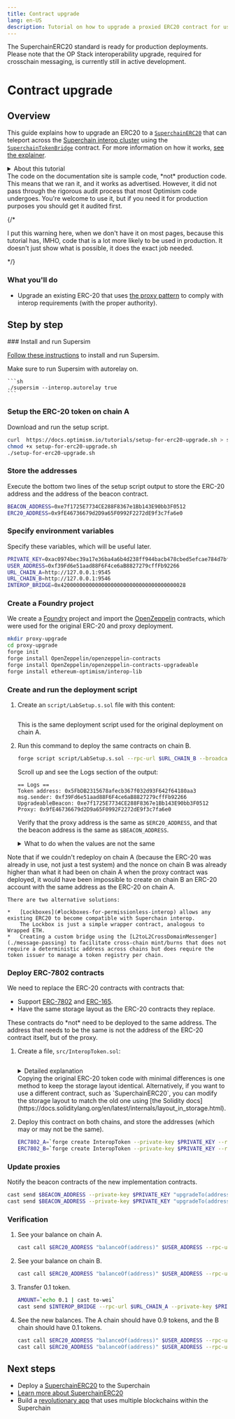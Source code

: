 ```yaml
---
title: Contract upgrade
lang: en-US
description: Tutorial on how to upgrade a proxied ERC20 contract for use with Superchain interop.
---
```



<Callout>
  The SuperchainERC20 standard is ready for production deployments.
  Please note that the OP Stack interoperability upgrade, required for crosschain messaging, is currently still in active development.
</Callout>

# Contract upgrade

## Overview

This guide explains how to upgrade an ERC20 to a [`SuperchainERC20`](https://github.com/ethereum-optimism/optimism/blob/develop/packages/contracts-bedrock/src/L2/SuperchainERC20.sol) that can teleport across the [Superchain interop cluster](/stack/interop/explainer#superchain-interop-cluster) using the [`SuperchainTokenBridge`](https://github.com/ethereum-optimism/optimism/blob/develop/packages/contracts-bedrock/src/L2/SuperchainTokenBridge.sol) contract. For more information on how it works, [see the explainer](/stack/interop/superchain-erc20).

<details>
  <summary>About this tutorial</summary>

  **What you'll learn**

  *   How to upgrade an ERC20 token to enable Superchain interoperability when it was deployed with a proxy.

  **Prerequisite knowledge**

  *   You should already know how to [deploy SuperchainERC20 tokens with custom code](/stack/interop/tutorials/).
</details>

<Callout type="warning">
  The code on the documentation site is sample code, *not* production code.
  This means that we ran it, and it works as advertised.
  However, it did not pass through the rigorous audit process that most Optimism code undergoes.
  You're welcome to use it, but if you need it for production purposes you should get it audited first.
</Callout>

{/* 

I put this warning here, when we don't have it on most pages, because this tutorial
has, IMHO, code that is a lot more likely to be used in production. It doesn't just
show what is possible, it does the exact job needed.

*/}

### What you'll do

*   Upgrade an existing ERC-20 that uses [the proxy pattern](https://docs.openzeppelin.com/upgrades-plugins/proxies) to comply with interop requirements (with the proper authority).

## Step by step

<Steps>
  ### Install and run Supersim

  [Follow these instructions](/app-developers/tutorials/supersim/getting-started/installation) to install and run Supersim.

  <Callout>
    Make sure to run Supersim with autorelay on.

    ```sh
    ./supersim --interop.autorelay true
    ```
  </Callout>

  ### Setup the ERC-20 token on chain A

  Download and run the setup script.

  ```sh
  curl  https://docs.optimism.io/tutorials/setup-for-erc20-upgrade.sh > setup-for-erc20-upgrade.sh
  chmod +x setup-for-erc20-upgrade.sh
  ./setup-for-erc20-upgrade.sh
  ```

  ### Store the addresses

  Execute the bottom two lines of the setup script output to store the ERC-20 address and the address of the beacon contract.

  ```sh
  BEACON_ADDRESS=0xe7f1725E7734CE288F8367e1Bb143E90bb3F0512
  ERC20_ADDRESS=0x9fE46736679d2D9a65F0992F2272dE9f3c7fa6e0
  ```

  ### Specify environment variables

  Specify these variables, which will be useful later.

  ```sh
  PRIVATE_KEY=0xac0974bec39a17e36ba4a6b4d238ff944bacb478cbed5efcae784d7bf4f2ff80
  USER_ADDRESS=0xf39Fd6e51aad88F6F4ce6aB8827279cffFb92266
  URL_CHAIN_A=http://127.0.0.1:9545
  URL_CHAIN_B=http://127.0.0.1:9546
  INTEROP_BRIDGE=0x4200000000000000000000000000000000000028
  ```

  ### Create a Foundry project

  We create a [Foundry](https://book.getfoundry.sh/) project and import the [OpenZeppelin](https://www.openzeppelin.com/solidity-contracts) contracts, which were used for the original ERC-20 and proxy deployment.

  ```sh
  mkdir proxy-upgrade
  cd proxy-upgrade
  forge init
  forge install OpenZeppelin/openzeppelin-contracts
  forge install OpenZeppelin/openzeppelin-contracts-upgradeable
  forge install ethereum-optimism/interop-lib
  ```

  ### Create and run the deployment script

  1.  Create an `script/LabSetup.s.sol` file with this content:

      ```solidity file=<rootDir>/public/tutorials/setup-for-erc20-upgrade.sh#L26-L66 hash=83e951ca27872311bd7ae734c24cdbc2 filename="script/LabSetup.s.sol"
      ```

      This is the same deployment script used for the original deployment on chain A.

  2.  Run this command to deploy the same contracts on chain B.

      ```sh
      forge script script/LabSetup.s.sol --rpc-url $URL_CHAIN_B --broadcast --private-key $PRIVATE_KEY --tc LabSetup
      ```

      Scroll up and see the Logs section of the output:

      ```
      == Logs ==
      Token address: 0x5FbDB2315678afecb367f032d93F642f64180aa3
      msg.sender: 0xf39Fd6e51aad88F6F4ce6aB8827279cffFb92266
      UpgradeableBeacon: 0xe7f1725E7734CE288F8367e1Bb143E90bb3F0512
      Proxy: 0x9fE46736679d2D9a65F0992F2272dE9f3c7fa6e0
      ```

      Verify that the proxy address is the same as `$ERC20_ADDRESS`, and that the beacon address is the same as `$BEACON_ADDRESS`.

      <details>
        <summary>What to do when the values are not the same</summary>

        This can happen when the nonce values of `0xf39Fd6e51aad88F6F4ce6aB8827279cffFb92266` on chain A and chain B are different.

        You can see the nonce values using these commands:

        ```sh
        cast nonce $USER_ADDRESS --rpc-url $URL_CHAIN_A
        cast nonce $USER_ADDRESS --rpc-url $URL_CHAIN_B
        ```

        The easiest solution is to send transactions to the chain with the lower nonce until the nonces are equal, and then deploy to both chains.

        ```sh
        forge script script/LabSetup.s.sol --rpc-url $URL_CHAIN_A --broadcast --private-key $PRIVATE_KEY --tc LabSetup
        forge script script/LabSetup.s.sol --rpc-url $URL_CHAIN_B --broadcast --private-key $PRIVATE_KEY --tc LabSetup
        ```

        If you do this, remember to update `$ERC20_ADDRESS` and `$BEACON_ADDRESS`.
      </details>

  <Callout>
    Note that if we couldn't redeploy on chain A (because the ERC-20 was already in use, not just a test system) and the nonce on chain B was already higher than what it had been on chain A when the proxy contract was deployed, it would have been impossible to create on chain B an ERC-20 account with the same address as the ERC-20 on chain A.

    There are two alternative solutions:

    *   [Lockboxes](#lockboxes-for-permissionless-interop) allows any existing ERC20 to become compatible with Superchain interop.
        The Lockbox is just a simple wrapper contract, analogous to Wrapped ETH.
    *   Creating a custom bridge using the [L2toL2CrossDomainMessenger](./message-passing) to facilitate cross-chain mint/burns that does not require a deterministic address across chains but does require the token issuer to manage a token registry per chain.
  </Callout>

  ### Deploy ERC-7802 contracts

  We need to replace the ERC-20 contracts with contracts that:

  *   Support [ERC-7802](https://eips.ethereum.org/EIPS/eip-7802) and [ERC-165](https://eips.ethereum.org/EIPS/eip-165).
  *   Have the same storage layout as the ERC-20 contracts they replace.

  <Callout>
    These contracts do *not* need to be deployed to the same address.
    The address that needs to be the same is not the address of the ERC-20 contract itself, but of the proxy.
  </Callout>

  1.  Create a file, `src/InteropToken.sol`:

      ```solidity file=<rootDir>/public/tutorials/InteropToken.sol hash=007791836635608fdeb9c70c1b368f25 filename="src/InteropToken.sol"
      ```

      <details>
        <summary>Detailed explanation</summary>

        ```solidity file=<rootDir>/public/tutorials/InteropToken.sol#L1-L5 hash=36b9b9d0fb1ff680dc0eaa1c48b7c56b
        ```

        Most of the code is identical to the original `MyToken`.

        ```solidity file=<rootDir>/public/tutorials/InteropToken.sol#L6-L7 hash=f06f3bd72be73dbd754008da7dd00d48        
        ```

        These are the imports needed for ERC-7802 support.
        We need `IERC165` for documentation purposes, and `IERC7802` for the ERC-7802 events.

        ```solidity file=<rootDir>/public/tutorials/InteropToken.sol#L9 hash=ca402292e7551621669ef1a59b85d7ce     
        ```

        We also implement [ERC-165](https://eips.ethereum.org/EIPS/eip-165), but we don't need to import anything from there.

        ```solidity file=<rootDir>/public/tutorials/InteropToken.sol#L10-L14 hash=37e9b49f50a8b70971ce5d0112bd934e     
        ```

        This function is identical to the one in `MyToken`.

        ```solidity file=<rootDir>/public/tutorials/InteropToken.sol#L16-L36 hash=448a7e21e094b3fd961f2b8ee15bc6c7     
        ```

        Standard [ERC-7802](https://eips.ethereum.org/EIPS/eip-7802) behavior.

        ```solidity file=<rootDir>/public/tutorials/InteropToken.sol#L38-L42 hash=abb2093e9681984f25afa6f9d8b237a3     
        ```

        Standard [ERC-165](https://eips.ethereum.org/EIPS/eip-165) behavior.
      </details>

      <Callout>
        Copying the original ERC-20 token code with minimal differences is one method to keep the storage layout identical.
        Alternatively, if you want to use a different contract, such as `SuperchainERC20`, you can modify the storage layout to match the old one using [the Solidity docs](https://docs.soliditylang.org/en/latest/internals/layout_in_storage.html).
      </Callout>

  2.  Deploy this contract on both chains, and store the addresses (which may or may not be the same).

      ```sh
      ERC7802_A=`forge create InteropToken --private-key $PRIVATE_KEY --rpc-url $URL_CHAIN_A --broadcast | awk '/Deployed to:/ {print $3}'`
      ERC7802_B=`forge create InteropToken --private-key $PRIVATE_KEY --rpc-url $URL_CHAIN_B --broadcast | awk '/Deployed to:/ {print $3}'`
      ```

  ### Update proxies

  Notify the beacon contracts of the new implementation contracts.

  ```sh
  cast send $BEACON_ADDRESS --private-key $PRIVATE_KEY "upgradeTo(address)" $ERC7802_A --rpc-url $URL_CHAIN_A
  cast send $BEACON_ADDRESS --private-key $PRIVATE_KEY "upgradeTo(address)" $ERC7802_B --rpc-url $URL_CHAIN_B  
  ```

  ### Verification

  1.  See your balance on chain A.

      ```sh
      cast call $ERC20_ADDRESS "balanceOf(address)" $USER_ADDRESS --rpc-url $URL_CHAIN_A | cast from-wei
      ```

  2.  See your balance on chain B.

      ```sh
      cast call $ERC20_ADDRESS "balanceOf(address)" $USER_ADDRESS --rpc-url $URL_CHAIN_B | cast from-wei
      ```

  3.  Transfer 0.1 token.

      ```sh
      AMOUNT=`echo 0.1 | cast to-wei`
      cast send $INTEROP_BRIDGE --rpc-url $URL_CHAIN_A --private-key $PRIVATE_KEY "sendERC20(address,address,uint256,uint256)" $ERC20_ADDRESS $USER_ADDRESS $AMOUNT 902
      ```

  4.  See the new balances. The A chain should have 0.9 tokens, and the B chain should have 0.1 tokens.

      ```sh
      cast call $ERC20_ADDRESS "balanceOf(address)" $USER_ADDRESS --rpc-url $URL_CHAIN_A | cast from-wei
      cast call $ERC20_ADDRESS "balanceOf(address)" $USER_ADDRESS --rpc-url $URL_CHAIN_B | cast from-wei
      ```

</Steps>

## Next steps

*   Deploy a [SuperchainERC20](./deploy-superchain-erc20) to the Superchain
*   [Learn more about SuperchainERC20](/stack/interop/superchain-erc20)
*   Build a [revolutionary app](/app-developers/get-started) that uses multiple blockchains within the Superchain
